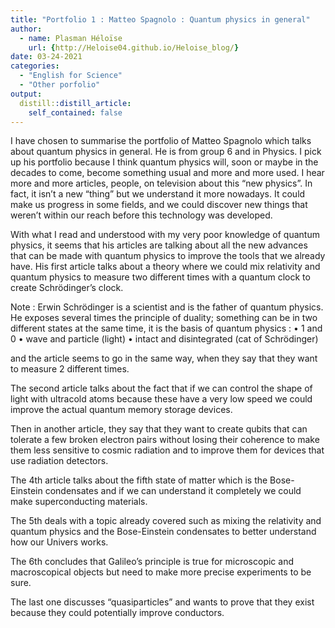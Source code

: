 ```yaml
---
title: "Portfolio 1 : Matteo Spagnolo : Quantum physics in general"
author:
  - name: Plasman Héloïse
    url: {http://Heloise04.github.io/Heloise_blog/}
date: 03-24-2021
categories:
  - "English for Science"
  - "Other porfolio"
output: 
  distill::distill_article:
    self_contained: false
---
```


I have chosen to summarise the portfolio of Matteo Spagnolo which talks about quantum physics in general. He is from group 6 and in Physics. I pick up his portfolio because I think quantum physics will, soon or maybe in the decades to come, become something usual and more and more used. I hear more and more articles, people, on television about this “new physics”. In fact, it isn’t a new “thing” but we understand it more nowadays. It could make us progress in some fields, and we could discover new things that weren’t within our reach before this technology was developed.

With what I read and understood with my very poor knowledge of quantum physics, it seems that his articles are talking about all the new advances that can be made with quantum physics to improve the tools that we already have.
His first article talks about a theory where we could mix relativity and quantum physics to measure two different times with a quantum clock to create Schrödinger’s clock. 

Note : Erwin Schrödinger is a scientist and is the father of quantum physics. He exposes several times the principle of duality; something can be in two different states at the same time, it is the basis of quantum physics : 
•	1 and 0
•	wave and particle (light)
•	intact and disintegrated (cat of Schrödinger) 

and the article seems to go in the same way, when they say that they want to measure 2 different times. 

The second article talks about the fact that if we can control the shape of light with ultracold atoms because these have a very low speed we could improve the actual quantum memory storage devices.

Then in another article, they say that they want to create qubits that can tolerate a few broken electron pairs without losing their coherence to make them less sensitive to cosmic radiation and to improve them for devices that use radiation detectors. 

The 4th article talks about the fifth state of matter which is the Bose-Einstein condensates and if we can understand it completely we could make superconducting materials.

The 5th deals with a topic already covered such as mixing the relativity and quantum physics and the Bose-Einstein condensates to better understand how our Univers works. 

The 6th concludes that Galileo’s principle is true for microscopic and macroscopical objects but need to make more precise experiments to be sure.

The last one discusses “quasiparticles” and wants to prove that they exist because they could potentially improve conductors. 




